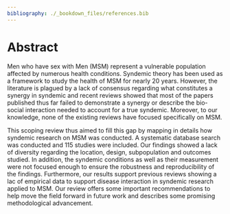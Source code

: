 ```yaml
---
bibliography: ./_bookdown_files/references.bib
---
```


# Abstract

Men who have sex with Men (MSM) represent a vulnerable population affected by numerous health conditions. Syndemic theory has been used as a framework to study the health of MSM for nearly 20 years. However, the literature is plagued by a lack of consensus regarding what constitutes a synergy in syndemic and recent reviews showed that most of the papers published thus far failed to demonstrate a synergy or describe the bio-social interaction needed to account for a true syndemic. Moreover, to our knowledge, none of the existing reviews have focused specifically on MSM.

This scoping review thus aimed to fill this gap by mapping in details how syndemic research on MSM was conducted. A systematic database search was conducted and 115 studies were included. Our findings showed a lack of diversity regarding the location, design, subpopulation and outcomes studied. In addition, the syndemic conditions as well as their measurement were not focused enough to ensure the robustness and reproducibility of the findings. Furthermore, our results support previous reviews showing a lac of empirical data to support disease interaction in syndemic research applied to MSM. Our review offers some important recommendations to help move the field forward in future work and describes some promising methodological advancement.
